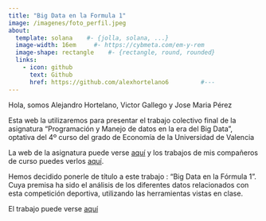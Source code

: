 ```yaml
---
title: "Big Data en la Formula 1"
image: /imagenes/foto_perfil.jpeg
about:
  template: solana    #- {jolla, solana, ...}
  image-width: 16em     #- https://cybmeta.com/em-y-rem
  image-shape: rectangle    #- {rectangle, round, rounded}
  links:
    - icon: github
      text: Github
      href: https://github.com/alexhortelano6         #---
---
```


Hola, somos Alejandro Hortelano, Victor Gallego y Jose Maria Pérez

Esta web la utilizaremos para presentar el trabajo colectivo final de la asignatura "Programación y Manejo de datos en la era del Big Data", optativa del 4º curso del grado de Economía de la Universidad de Valencia

La web de la asignatura puede verse [aquí](https://perezp44.github.io/intro-ds-22-23-web/) y los trabajos de mis compañeros de curso puedes verlos [aquí](https://perezp44.github.io/intro-ds-22-23-web/07-trabajos_2022-23.html).

Hemos decidido ponerle de título a este trabajo : "Big Data en la Fórmula 1". Cuya premisa ha sido el análisis de los diferentes datos relacionados con esta competición deportiva, utilizando las herramientas vistas en clase.

El trabajo puede verse [aquí](trabajo_F1.html)
